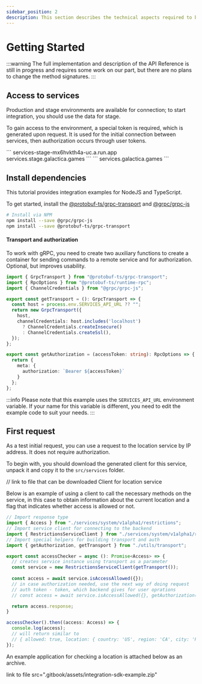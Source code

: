 ```yaml
---
sidebar_position: 2
description: This section describes the technical aspects required to begin integration.
---
```



# Getting Started

:::warning
The full implementation and description of the API Reference is still in progress and requires some work on our part, but there are no plans to change the method signatures.
:::

## Access to services

Production and stage environments are available for connection; to start integration, you should use the data for stage.

To gain access to the environment, a special token is required, which is generated upon request. It is used for the initial connection between services, then authorization occurs through user tokens.

<Tabs>
  <TabItem value="stage" label="Stage" default>
    ```
      services-stage-mx6hvkth4a-uc.a.run.app
      services.stage.galactica.games
    ```
  </TabItem>
  <TabItem value="Production" label="Production" default>
    ```
      services.galactica.games
    ```
  </TabItem>
</Tabs>


## Install dependencies

This tutorial provides integration examples for NodeJS and TypeScript.

To get started, install the [@protobuf-ts/grpc-transport](https://www.npmjs.com/package/@protobuf-ts/grpc-transport) and [@grpc/grpc-js](https://www.npmjs.com/package/@grpc/grpc-js)

```bash
# Install via NPM
npm install --save @grpc/grpc-js
npm install --save @protobuf-ts/grpc-transport
```

#### Transport and authorization

To work with gRPC, you need to create two auxiliary functions to create a container for sending commands to a remote service and for authorization. Optional, but improves usability.

```typescript
import { GrpcTransport } from "@protobuf-ts/grpc-transport";
import { RpcOptions } from "@protobuf-ts/runtime-rpc";
import { ChannelCredentials } from "@grpc/grpc-js";

export const getTransport = (): GrpcTransport => {
  const host = process.env.SERVICES_API_URL ?? "";
  return new GrpcTransport({
    host,
    channelCredentials: host.includes('localhost')
      ? ChannelCredentials.createInsecure()
      : ChannelCredentials.createSsl(),
  });
};

export const getAuthorization = (accessToken: string): RpcOptions => {
  return {
    meta: {
      authorization: `Bearer ${accessToken}`
    }
  };
};
```


:::info
Please note that this example uses the `SERVICES_API_URL` environment variable. If your name for this variable is different, you need to edit the example code to suit your needs.
:::

## First request

As a test initial request, you can use a request to the location service by IP address. It does not require authorization.

To begin with, you should download the generated client for this service, unpack it and copy it to the `src/services` folder.

// link to file that can be downloaded
Client for location service

Below is an example of using a client to call the necessary methods on the service, in this case to obtain information about the current location and a flag that indicates whether access is allowed or not.

```typescript
// Import response type
import { Access } from "./services/system/v1alpha1/restrictions";
// Import service client for connecting to the backend
import { RestrictionsServiceClient } from "./services/system/v1alpha1/restrictions.client";
// Import special helpers for building transport and auth
import { getAuthorization, getTransport } from "./utils/transport";

export const accessChecker = async (): Promise<Access> => {
  // creates service instance using transport as a parameter
  const service = new RestrictionsServiceClient(getTransport());
  
  const access = await service.isAccessAllowed({});
  // in case authorization needed, use the next way of doing request
  // auth token - token, which backend gives for user oprations
  // const access = await service.isAccessAllowed({}, getAuthorization('auth token'));

  return access.response;
}

accessChecker().then((access: Access) => {
  console.log(access);
  // will return similar to
  // { allowed: true, location: { country: 'US', region: 'CA', city: 'Palo Alto' } }
});
```


An example application for checking a location is attached below as an archive.

link to file 
src=".gitbook/assets/integration-sdk-example.zip"